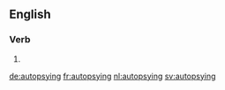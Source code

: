 ==English==

===Verb===
{{head|en|present participle}}

# {{present participle of|autopsy|lang=en|nocat=1}}

[[de:autopsying]]
[[fr:autopsying]]
[[nl:autopsying]]
[[sv:autopsying]]